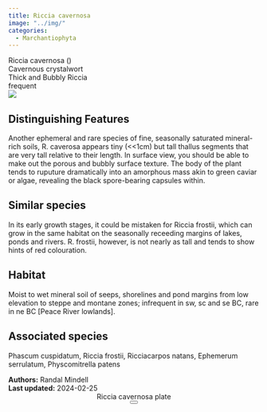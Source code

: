 ```yaml
---
title: Riccia cavernosa
image: "../img/"
categories:
  - Marchantiophyta
---
```


<script src="../js/micromodal.min.js"></script>
<div class="info-panel">
 <div class="info-top">
  <div class="taxon-scientific"><span class="taxon-name">Riccia cavernosa</span> <span class="taxon-authority"></span> <span class="taxon-family">()</span></div>
  <div class="taxon-common">Cavernous crystalwort</div>
 </div>
 <div class="info-bottom">
  <div class="taxon-qnd">Thick and Bubbly Riccia</div>
  <div class="taxon-abundance">frequent</div>
 </div>
</div>
<div class="imerss-content-frame">
 <div class="imerss-image-header">
  <div class="imerss-image-holder imerss-column-left" data-toggle="tooltip" style="background-image: url(../img/)" title="">
  </div>

  <div class="imerss-image-holder imerss-column-right" data-toggle="tooltip" style="background-image: url(../img/)" title="">
  </div>
 </div>
 <div class="imerss-content-lower">
  <div class="imerss-column-left">
  <div class="tab-microscope" data-micromodal-trigger="modal-plate">
  <img src="../img/bryo guide microscope.png"/>
  </div>

<h2>Distinguishing Features</h2>

Another ephemeral and rare species of fine, seasonally saturated mineral-rich soils, R. caverosa appears tiny (&lt;&lt;1cm) but tall thallus segments that are very tall relative to their length. In surface view, you should be able to make out the porous and bubbly surface texture. The body of the plant tends to ruputure dramatically into an amorphous mass akin to green caviar or algae, revealing the black spore-bearing capsules within.

<h2>Similar species</h2>

In its early growth stages, it could be mistaken for Riccia frostii, which can grow in the same habitat on the seasonally receeding margins of lakes, ponds and rivers. R. frostii, however, is not nearly as tall and tends to show hints of red colouration.

<h2>Habitat</h2>

Moist to wet mineral soil of seeps, shorelines and pond margins from low elevation to steppe and montane zones; infrequent in sw, sc and se BC, rare in ne BC [Peace River lowlands].

<h2>Associated species</h2>

Phascum cuspidatum, Riccia frostii, Ricciacarpos natans, Ephemerum serrulatum, Physcomitrella patens
</div>

<div class="imerss-column-right">

<div class="imerss-image-holder imerss-column-right" data-toggle="tooltip" style="background-image: url(../img/)" title="">
</div>

</div>

</div>
</div>

<div class="taxon-footer">
 <div class="taxon-authors"><b>Authors:</b> <span>Randal Mindell</span></div>
 <div class="taxon-update"><b>Last updated:</b> <span>2024-02-25</span></div>
</div>

<div class="modal micromodal-slide" id="modal-plate" aria-hidden="true">
 <div class="modal__overlay" tabindex="-1" data-micromodal-close>
  <div class="modal__container" role="dialog" aria-modal="true" aria-labelledby="modal-plate-title" >
   <header class="modal__header">
   <div class="modal__title" id="modal-plate-title">
  Riccia cavernosa plate
   </div>
   <button class="modal__close" aria-label="Close" data-micromodal-close></button>
   </header>
  <div class="modal__content" id="modal-plate-content">
   <div class="imerss-image-holder" data-toggle="tooltip" style="background-image: url(../img/)" title="">
  </div>
  </div>
  </div>
 </div>
</div>
<script>
MicroModal.init();
</script>

